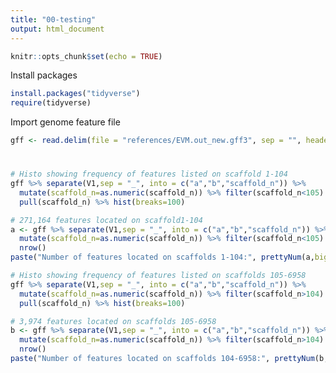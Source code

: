 ```yaml
---
title: "00-testing"
output: html_document
---
```


```r
knitr::opts_chunk$set(echo = TRUE)
```

Install packages 
```r
install.packages("tidyverse")
require(tidyverse)
```

Import genome feature file 
```r
gff <- read.delim(file = "references/EVM.out_new.gff3", sep = "", header = F)
```

# 
```r
# Histo showing frequency of features listed on scaffold 1-104 
gff %>% separate(V1,sep = "_", into = c("a","b","scaffold_n")) %>% 
  mutate(scaffold_n=as.numeric(scaffold_n)) %>% filter(scaffold_n<105) %>% 
  pull(scaffold_n) %>% hist(breaks=100)

# 271,164 features located on scaffold1-104 
a <- gff %>% separate(V1,sep = "_", into = c("a","b","scaffold_n")) %>% 
  mutate(scaffold_n=as.numeric(scaffold_n)) %>% filter(scaffold_n<105) %>% 
  nrow()
paste("Number of features located on scaffolds 1-104:", prettyNum(a,big.mark = ","))

# Histo showing frequency of features listed on scaffolds 105-6958
gff %>% separate(V1,sep = "_", into = c("a","b","scaffold_n")) %>% 
  mutate(scaffold_n=as.numeric(scaffold_n)) %>% filter(scaffold_n>104) %>% 
  pull(scaffold_n) %>% hist(breaks=100)

# 3,974 features located on scaffolds 105-6958
b <- gff %>% separate(V1,sep = "_", into = c("a","b","scaffold_n")) %>% 
  mutate(scaffold_n=as.numeric(scaffold_n)) %>% filter(scaffold_n>104) %>% 
  nrow()
paste("Number of features located on scaffolds 104-6958:", prettyNum(b,big.mark = ","))
```

